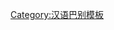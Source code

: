 {{User language-N|wuu-hangzhou|箇隻用户个'''[[:Category:Wuu-hangzhou 使用者|母语]]'''就是'''[[:Category:Wuu-hangzhou 使用者|杭州话语]]'''。|杭州话|13|9}}<noinclude>[[Category:汉语巴别模板]]</noinclude>